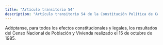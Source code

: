 ```yaml
---
title: "Artículo transitorio 54"
description: "Artículo transitorio 54 de la Constitución Política de Colombia"
---
```


Adóptanse, para todos los efectos constitucionales y legales, los resultados del Censo Nacional de Población y Vivienda realizado el 15 de octubre de 1985.
